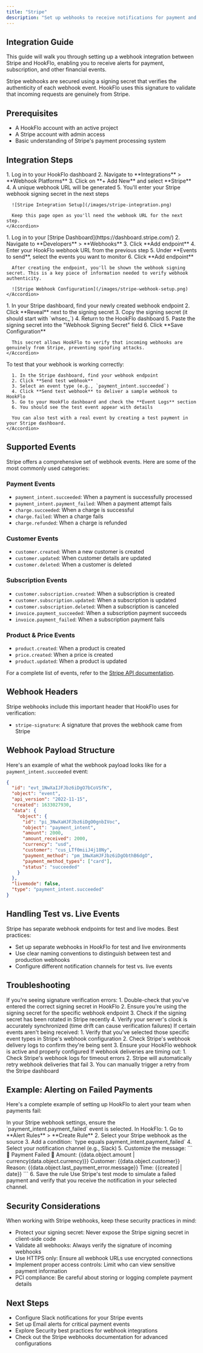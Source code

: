```yaml
---
title: "Stripe"
description: "Set up webhooks to receive notifications for payment and subscription events from Stripe"
---
```


## Integration Guide

This guide will walk you through setting up a webhook integration between Stripe and HookFlo, enabling you to receive alerts for payment, subscription, and other financial events.

<Note>
  Stripe webhooks are secured using a signing secret that verifies the authenticity of each webhook event. HookFlo uses this signature to validate that incoming requests are genuinely from Stripe.
</Note>

## Prerequisites

- A HookFlo account with an active project
- A Stripe account with admin access
- Basic understanding of Stripe's payment processing system

## Integration Steps

<Steps>
  <Step title="Create a Webhook in HookFlo">
    <Accordion title="Setting Up Your Webhook Endpoint">
      1. Log in to your HookFlo dashboard
      2. Navigate to **Integrations** > **Webhook Platforms**
      3. Click on **+ Add New** and select **Stripe**
      4. A unique webhook URL will be generated
      5. You'll enter your Stripe webhook signing secret in the next steps
      
      ![Stripe Integration Setup](/images/stripe-integration.png)
      
      Keep this page open as you'll need the webhook URL for the next step.
    </Accordion>
  </Step>

  <Step title="Create a Webhook Endpoint in Stripe">
    <Accordion title="Configuring Stripe to Send Webhooks">
      1. Log in to your [Stripe Dashboard](https://dashboard.stripe.com/)
      2. Navigate to **Developers** > **Webhooks**
      3. Click **Add endpoint**
      4. Enter your HookFlo webhook URL from the previous step
      5. Under **Events to send**, select the events you want to monitor
      6. Click **Add endpoint**
      
      After creating the endpoint, you'll be shown the webhook signing secret. This is a key piece of information needed to verify webhook authenticity.
      
      ![Stripe Webhook Configuration](/images/stripe-webhook-setup.png)
    </Accordion>
  </Step>

  <Step title="Configure Webhook Verification in HookFlo">
    <Accordion title="Setting Up Webhook Verification">
      1. In your Stripe dashboard, find your newly created webhook endpoint
      2. Click **Reveal** next to the signing secret
      3. Copy the signing secret (it should start with `whsec_`)
      4. Return to the HookFlo dashboard
      5. Paste the signing secret into the "Webhook Signing Secret" field
      6. Click **Save Configuration**
      
      This secret allows HookFlo to verify that incoming webhooks are genuinely from Stripe, preventing spoofing attacks.
    </Accordion>
  </Step>

  <Step title="Test Your Integration">
    <Accordion title="Verifying the Setup">
      To test that your webhook is working correctly:

      1. In the Stripe dashboard, find your webhook endpoint
      2. Click **Send test webhook**
      3. Select an event type (e.g., `payment_intent.succeeded`)
      4. Click **Send test webhook** to deliver a sample webhook to HookFlo
      5. Go to your HookFlo dashboard and check the **Event Logs** section
      6. You should see the test event appear with details
      
      You can also test with a real event by creating a test payment in your Stripe dashboard.
    </Accordion>
  </Step>
</Steps>

## Supported Events

Stripe offers a comprehensive set of webhook events. Here are some of the most commonly used categories:

### Payment Events
- `payment_intent.succeeded`: When a payment is successfully processed
- `payment_intent.payment_failed`: When a payment attempt fails
- `charge.succeeded`: When a charge is successful
- `charge.failed`: When a charge fails
- `charge.refunded`: When a charge is refunded

### Customer Events
- `customer.created`: When a new customer is created
- `customer.updated`: When customer details are updated
- `customer.deleted`: When a customer is deleted

### Subscription Events
- `customer.subscription.created`: When a subscription is created
- `customer.subscription.updated`: When a subscription is updated
- `customer.subscription.deleted`: When a subscription is canceled
- `invoice.payment_succeeded`: When a subscription payment succeeds
- `invoice.payment_failed`: When a subscription payment fails

### Product & Price Events
- `product.created`: When a product is created
- `price.created`: When a price is created
- `product.updated`: When a product is updated

For a complete list of events, refer to the [Stripe API documentation](https://stripe.com/docs/api/events/types).

## Webhook Headers

Stripe webhooks include this important header that HookFlo uses for verification:

- `stripe-signature`: A signature that proves the webhook came from Stripe

## Webhook Payload Structure

Here's an example of what the webhook payload looks like for a `payment_intent.succeeded` event:

```json
{
  "id": "evt_1NwXaIJFJbz6iDgO7bCoVSfK",
  "object": "event",
  "api_version": "2022-11-15",
  "created": 1633027930,
  "data": {
    "object": {
      "id": "pi_3NwXaHJFJbz6iDgO0gnbIVoc",
      "object": "payment_intent",
      "amount": 2000,
      "amount_received": 2000,
      "currency": "usd",
      "customer": "cus_LTf0miiJ4j18Ny",
      "payment_method": "pm_1NwXaHJFJbz6iDgObthB6dgO",
      "payment_method_types": ["card"],
      "status": "succeeded"
    }
  },
  "livemode": false,
  "type": "payment_intent.succeeded"
}
```

## Handling Test vs. Live Events

Stripe has separate webhook endpoints for test and live modes. Best practices:

- Set up separate webhooks in HookFlo for test and live environments
- Use clear naming conventions to distinguish between test and production webhooks
- Configure different notification channels for test vs. live events

## Troubleshooting

<AccordionGroup>
  <Accordion title="Webhook Signature Verification Failures">
    If you're seeing signature verification errors:
1. Double-check that you've entered the correct signing secret in HookFlo
2. Ensure you're using the signing secret for the specific webhook endpoint
3. Check if the signing secret has been rotated in Stripe recently
4. Verify your server's clock is accurately synchronized (time drift can cause verification failures)
  </Accordion>
  <Accordion title="Missing Events">
    If certain events aren't being received:
1. Verify that you've selected those specific event types in Stripe's webhook configuration
2. Check Stripe's webhook delivery logs to confirm they're being sent
3. Ensure your HookFlo webhook is active and properly configured
  </Accordion>
  <Accordion title="Webhook Timeouts">
    If webhook deliveries are timing out:
1. Check Stripe's webhook logs for timeout errors 
2. Stripe will automatically retry webhook deliveries that fail
3. You can manually trigger a retry from the Stripe dashboard
  </Accordion>
</AccordionGroup>

## Example: Alerting on Failed Payments

Here's a complete example of setting up HookFlo to alert your team when payments fail:

<Steps>
  <Step title="Configure the Events in Stripe">
    In your Stripe webhook settings, ensure the `payment_intent.payment_failed` event is selected.
  </Step>
  <Step title="Create an Alert Rule in HookFlo">
    In HookFlo:
    1. Go to **Alert Rules** > **Create Rule**
    2. Select your Stripe webhook as the source
    3. Add a condition: `type equals payment_intent.payment_failed`
    4. Select your notification channel (e.g., Slack)
    5. Customize the message: 
       ```
       🚨 Payment Failed 🚨
       Amount: {{data.object.amount | currency(data.object.currency)}}
       Customer: {{data.object.customer}}
       Reason: {{data.object.last_payment_error.message}}
       Time: {{created | date}}
       ```
    6. Save the rule
  </Step>
  <Step title="Test the Integration">
    Use Stripe's test mode to simulate a failed payment and verify that you receive the notification in your selected channel.
  </Step>
</Steps>

## Security Considerations

When working with Stripe webhooks, keep these security practices in mind:

- Protect your signing secret: Never expose the Stripe signing secret in client-side code
- Validate all webhooks: Always verify the signature of incoming webhooks
- Use HTTPS only: Ensure all webhook URLs use encrypted connections
- Implement proper access controls: Limit who can view sensitive payment information
- PCI compliance: Be careful about storing or logging complete payment details

## Next Steps

- Configure Slack notifications for your Stripe events
- Set up Email alerts for critical payment events
- Explore Security best practices for webhook integrations
- Check out the Stripe webhooks documentation for advanced configurations